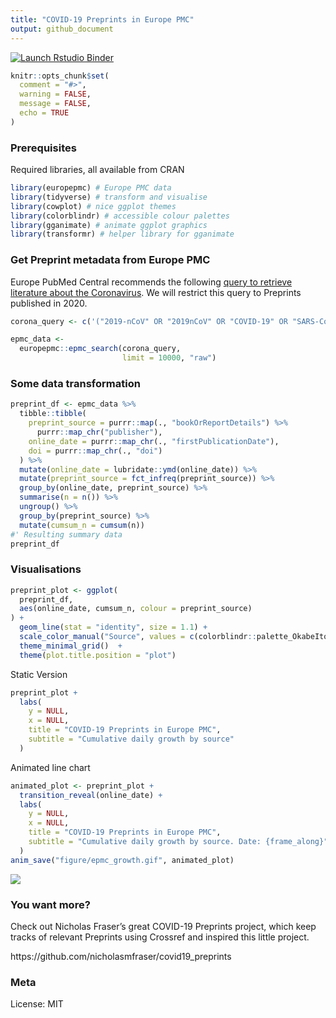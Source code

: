 ```yaml
---
title: "COVID-19 Preprints in Europe PMC"
output: github_document
---
```


[![Launch Rstudio Binder](http://mybinder.org/badge_logo.svg)](https://mybinder.org/v2/gh/njahn82/epmc_covid/master?urlpath=rstudio)


```r
knitr::opts_chunk$set(
  comment = "#>",
  warning = FALSE,
  message = FALSE,
  echo = TRUE
)
```

### Prerequisites

Required libraries, all available from CRAN

```r
library(europepmc) # Europe PMC data
library(tidyverse) # transform and visualise
library(cowplot) # nice ggplot themes
library(colorblindr) # accessible colour palettes
library(gganimate) # animate ggplot graphics
library(transformr) # helper library for gganimate
```

### Get Preprint metadata from Europe PMC

Europe PubMed Central recommends the following [query to retrieve literature about the Coronavirus](https://europepmc.org/search?query=%28%222019-nCoV%22%20OR%20%222019nCoV%22%20OR%20%22COVID-19%22%20OR%20%22SARS-CoV-2%22%20OR%20%28%22wuhan%22%20AND%20%22coronavirus%22%29%20OR%20%22Coronavirus%22%20OR%20%22Corona%20virus%22%20OR%20%22corona-virus%22%20OR%20%22corona%20viruses%22%20OR%20%22coronaviruses%22%20OR%20%22SARS-CoV%22%20OR%20%22Orthocoronavirinae%22%20OR%20%22MERS-CoV%22%20OR%20%22Severe%20Acute%20Respiratory%20Syndrome%22%20OR%20%22Middle%20East%20Respiratory%20Syndrome%22%20OR%20%28%22SARS%22%20AND%20%22virus%22%29%20OR%20%22soluble%20ACE2%22%20OR%20%28%22ACE2%22%20AND%20%22virus%22%29%20OR%20%28%22ARDS%22%20AND%20%22virus%22%29%20or%20%28%22angiotensin-converting%20enzyme%202%22%20AND%20%22virus%22%29%29%20AND%20%28SRC%3APPR%29%20AND%20%28FIRST_PDATE%3A2020%29&page=1). We will restrict this query to Preprints published in 2020.


```r
corona_query <- c('("2019-nCoV" OR "2019nCoV" OR "COVID-19" OR "SARS-CoV-2" OR ("wuhan" AND "coronavirus") OR "Coronavirus" OR "Corona virus" OR "corona-virus" OR "corona viruses" OR "coronaviruses" OR "SARS-CoV" OR "Orthocoronavirinae" OR "MERS-CoV" OR "Severe Acute Respiratory Syndrome" OR "Middle East Respiratory Syndrome" OR ("SARS" AND "virus") OR "soluble ACE2" OR ("ACE2" AND "virus") OR ("ARDS" AND "virus") or ("angiotensin-converting enzyme 2" AND "virus")) AND (SRC:PPR) AND (FIRST_PDATE:2020)')
```


```r
epmc_data <-
  europepmc::epmc_search(corona_query, 
                         limit = 10000, "raw")
```

### Some data transformation

```r
preprint_df <- epmc_data %>%
  tibble::tibble(
    preprint_source = purrr::map(., "bookOrReportDetails") %>%
      purrr::map_chr("publisher"),
    online_date = purrr::map_chr(., "firstPublicationDate"),
    doi = purrr::map_chr(., "doi")
  ) %>%
  mutate(online_date = lubridate::ymd(online_date)) %>%
  mutate(preprint_source = fct_infreq(preprint_source)) %>%
  group_by(online_date, preprint_source) %>%
  summarise(n = n()) %>%
  ungroup() %>%
  group_by(preprint_source) %>%
  mutate(cumsum_n = cumsum(n))
#' Resulting summary data
preprint_df
```


### Visualisations 

```r
preprint_plot <- ggplot(
  preprint_df,
  aes(online_date, cumsum_n, colour = preprint_source)
) +
  geom_line(stat = "identity", size = 1.1) +
  scale_color_manual("Source", values = c(colorblindr::palette_OkabeIto)) +
  theme_minimal_grid()  +
  theme(plot.title.position = "plot")
```

Static Version

```r
preprint_plot +
  labs(
    y = NULL,
    x = NULL,
    title = "COVID-19 Preprints in Europe PMC",
    subtitle = "Cumulative daily growth by source"
  )
```

Animated line chart

```r
animated_plot <- preprint_plot +
  transition_reveal(online_date) +
  labs(
    y = NULL,
    x = NULL,
    title = "COVID-19 Preprints in Europe PMC",
    subtitle = "Cumulative daily growth by source. Date: {frame_along}"
  )
anim_save("figure/epmc_growth.gif", animated_plot)
```

![](figure/epmc_growth.gif)

### You want more?

Check out Nicholas Fraser's great COVID-19 Preprints project, which keep tracks of relevant Preprints using Crossref and inspired this little project.

https://github.com/nicholasmfraser/covid19_preprints

### Meta

License: MIT

